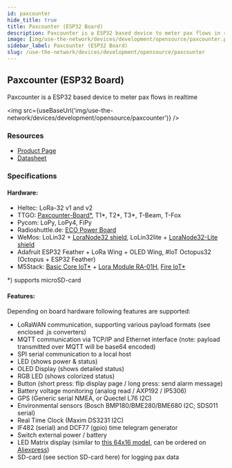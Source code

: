```yaml
---
id: paxcounter
hide_title: true
title: Paxcounter (ESP32 Board)
description: Paxcounter is a ESP32 based device to meter pax flows in realtime
image: [img/use-the-network/devices/development/opensource/paxcounter.png](https://github.com/cyberman54/ESP32-Paxcounter/blob/master/img/Paxcounter-title.jpg)
sidebar_label: Paxcounter (ESP32 Board)
slug: /use-the-network/devices/development/opensource/paxcounter
---
```



## Paxcounter (ESP32 Board)

Paxcounter is a ESP32 based device to meter pax flows in realtime

<img src={useBaseUrl('img/use-the-network/devices/development/opensource/paxcounter')} />

### Resources

- [Product Page](https://github.com/cyberman54/ESP32-Paxcounter)
- [Datasheet](https://github.com/cyberman54/ESP32-Paxcounter#readme)

### Specifications

#### Hardware:

- Heltec: LoRa-32 v1 and v2
- TTGO: [Paxcounter-Board*](https://www.aliexpress.com/item/32915894264.html?spm=a2g0o.productlist.0.0.3d656325QrcfQc&algo_pvid=4a150199-63e7-4d21-bdb1-b48164537744&algo_exp_id=4a150199-63e7-4d21-bdb1-b48164537744-2&pdp_ext_f=%7B%22sku_id%22%3A%2212000023374441919%22%7D), T1*, T2*, T3*, T-Beam, T-Fox
- Pycom: LoPy, LoPy4, FiPy
- Radioshuttle.de: [ECO Power Board](https://www.radioshuttle.de/esp32-eco-power/esp32-eco-power-board/)
- WeMos: LoLin32 + [LoraNode32 shield](https://github.com/hallard/LoLin32-Lora),
LoLin32lite + [LoraNode32-Lite shield](https://github.com/hallard/LoLin32-Lite-Lora)
- Adafruit ESP32 Feather + LoRa Wing + OLED Wing, #IoT Octopus32 (Octopus + ESP32 Feather)
- M5Stack: [Basic Core IoT*](https://m5stack.com/collections/m5-core/products/basic-core-iot-development-kit) + [Lora Module RA-01H](https://m5stack.com/collections/m5-module/products/lora-module-868mhz), [Fire IoT*](https://m5stack.com/collections/m5-core/products/fire-iot-development-kit)

*) supports microSD-card


#### Features:

Depending on board hardware following features are supported:
- LoRaWAN communication, supporting various payload formats (see enclosed .js converters)
- MQTT communication via TCP/IP and Ethernet interface (note: payload transmitted over MQTT will be base64 encoded)
- SPI serial communication to a local host
- LED (shows power & status)
- OLED Display (shows detailed status)
- RGB LED (shows colorized status)
- Button (short press: flip display page / long press: send alarm message)
- Battery voltage monitoring (analog read / AXP192 / IP5306)
- GPS (Generic serial NMEA, or Quectel L76 I2C)
- Environmental sensors (Bosch BMP180/BME280/BME680 I2C; SDS011 serial)
- Real Time Clock (Maxim DS3231 I2C)
- IF482 (serial) and DCF77 (gpio) time telegram generator
- Switch external power / battery
- LED Matrix display (similar to [this 64x16 model](https://www.instructables.com/id/64x16-RED-LED-Marquee/), can be ordered on [Aliexpress](https://www.aliexpress.com/item/P3-75-dot-matrix-led-module-3-75mm-high-clear-top1-for-text-display-304-60mm/32616683948.html))
- SD-card (see section SD-card here) for logging pax data

